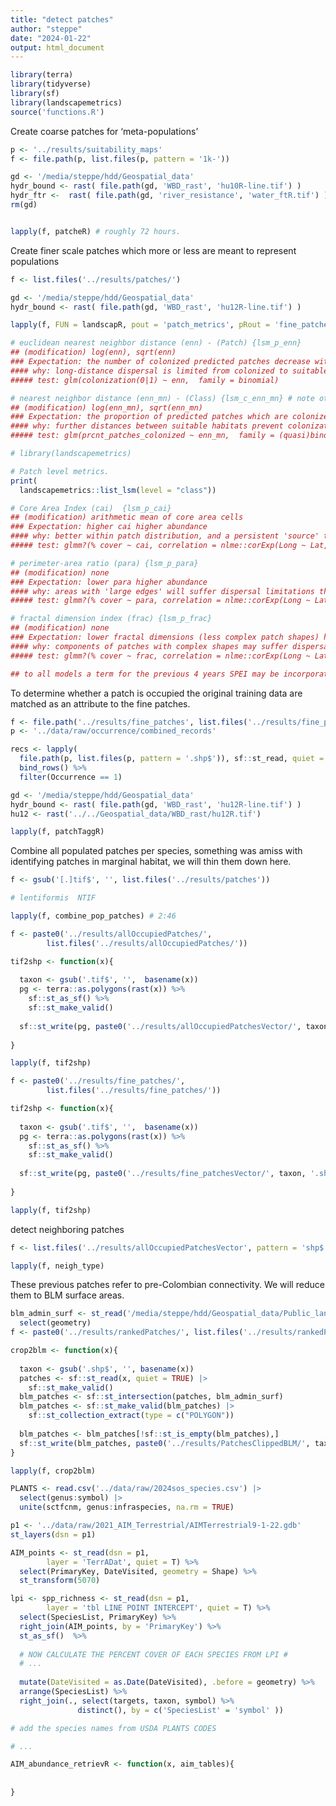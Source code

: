 ```yaml
---
title: "detect patches"
author: "steppe"
date: "2024-01-22"
output: html_document
---
```


```r
library(terra)
library(tidyverse)
library(sf)
library(landscapemetrics)
source('functions.R')
```

Create coarse patches for 'meta-populations'

```r

p <- '../results/suitability_maps'
f <- file.path(p, list.files(p, pattern = '1k-'))

gd <- '/media/steppe/hdd/Geospatial_data'
hydr_bound <- rast( file.path(gd, 'WBD_rast', 'hu10R-line.tif') )
hydr_ftr <-  rast( file.path(gd, 'river_resistance', 'water_ftR.tif') )
rm(gd)


lapply(f, patcheR) # roughly 72 hours. 

```



Create finer scale patches which more or less are meant to represent populations

```r

f <- list.files('../results/patches/')

gd <- '/media/steppe/hdd/Geospatial_data'
hydr_bound <- rast( file.path(gd, 'WBD_rast', 'hu12R-line.tif') )

lapply(f, FUN = landscapR, pout = 'patch_metrics', pRout = 'fine_patches')

```


```r

# euclidean nearest neighbor distance (enn) - (Patch) {lsm_p_enn}
## (modification) log(enn), sqrt(enn)
### Expectation: the number of colonized predicted patches decrease with increasing distance.
#### why: long-distance dispersal is limited from colonized to suitable patches. 
##### test: glm(colonization(0|1) ~ enn,  family = binomial)

# nearest neighbor distance (enn_mn) - (Class) {lsm_c_enn_mn} # note other method of aggregation can be used too!
## (modification) log(enn_mn), sqrt(enn_mn)
### Expectation: the proportion of predicted patches which are colonized decreases with increaing mean distance between patches
#### why: further distances between suitable habitats prevent colonization and recolonization of habitat.
##### test: glm(prcnt_patches_colonized ~ enn_mn,  family = (quasi)binomial)


```


```r
# library(landscapemetrics)

# Patch level metrics. 
print(
  landscapemetrics::list_lsm(level = "class"))

# Core Area Index (cai)  {lsm_p_cai}
## (modification) arithmetic mean of core area cells
### Expectation: higher cai higher abundance
#### why: better within patch distribution, and a persistent 'source' to 'sink' peripheral cells. 
##### test: glmm?(% cover ~ cai, correlation = nlme::corExp(Long ~ Lat, nugget=T), family = quasibinomial)

# perimeter-area ratio (para) {lsm_p_para}
## (modification) none
### Expectation: lower para higher abundance
#### why: areas with 'large edges' will suffer dispersal limitations throughout them, as many seeds will go to unsuitable habitat.
##### test: glmm?(% cover ~ para, correlation = nlme::corExp(Long ~ Lat, nugget=T), family = quasibinomial)

# fractal dimension index (frac) {lsm_p_frac}
## (modification) none
### Expectation: lower fractal dimensions (less complex patch shapes) have higher abundances. 
#### why: components of patches with complex shapes may suffer dispersal limitation. 
##### test: glmm?(% cover ~ frac, correlation = nlme::corExp(Long ~ Lat, nugget=T), family = quasibinomial)

## to all models a term for the previous 4 years SPEI may be incorporated. 

```

To determine whether a patch is occupied the original training data are matched as an attribute to the fine patches. 

```r

f <- file.path('../results/fine_patches', list.files('../results/fine_patches'))
p <- '../data/raw/occurrence/combined_records'

recs <- lapply(
  file.path(p, list.files(p, pattern = '.shp$')), sf::st_read, quiet = TRUE) %>% 
  bind_rows() %>% 
  filter(Occurrence == 1)

gd <- '/media/steppe/hdd/Geospatial_data'
hydr_bound <- rast( file.path(gd, 'WBD_rast', 'hu12R-line.tif') )
hu12 <- rast('../../Geospatial_data/WBD_rast/hu12R.tif')

lapply(f, patchTaggR)
```

Combine all populated patches per species, something was amiss with identifying patches in marginal habitat, we will thin them down here. 

```r

f <- gsub('[.]tif$', '', list.files('../results/patches'))

# lentiformis  NTIF

lapply(f, combine_pop_patches) # 2:46
```

```r

f <- paste0('../results/allOccupiedPatches/', 
        list.files('../results/allOccupiedPatches/'))

tif2shp <- function(x){
  
  taxon <- gsub('.tif$', '',  basename(x))
  pg <- terra::as.polygons(rast(x)) %>% 
    sf::st_as_sf() %>% 
    sf::st_make_valid()
  
  sf::st_write(pg, paste0('../results/allOccupiedPatchesVector/', taxon, '.shp'), quiet = TRUE)
  
}

lapply(f, tif2shp)

f <- paste0('../results/fine_patches/', 
        list.files('../results/fine_patches/'))

tif2shp <- function(x){
  
  taxon <- gsub('.tif$', '',  basename(x))
  pg <- terra::as.polygons(rast(x)) %>% 
    sf::st_as_sf() %>% 
    sf::st_make_valid()
  
  sf::st_write(pg, paste0('../results/fine_patchesVector/', taxon, '.shp'), quiet = TRUE)
  
}

lapply(f, tif2shp)

```


detect neighboring patches

```r

f <- list.files('../results/allOccupiedPatchesVector', pattern = 'shp$')

lapply(f, neigh_type)

```


These previous patches refer to pre-Colombian connectivity. We will reduce them to BLM surface areas. 

```r
blm_admin_surf <- st_read('/media/steppe/hdd/Geospatial_data/Public_land_ownership/BLM_West_simplified/BLM_West_simplified.shp') %>% 
  select(geometry)
f <- paste0('../results/rankedPatches/', list.files('../results/rankedPatches/', pattern = '.shp$'))

crop2blm <- function(x){
  
  taxon <- gsub('.shp$', '', basename(x))
  patches <- sf::st_read(x, quiet = TRUE) |> 
    sf::st_make_valid()
  blm_patches <- sf::st_intersection(patches, blm_admin_surf)
  blm_patches <- sf::st_make_valid(blm_patches) |>
    sf::st_collection_extract(type = c("POLYGON"))
  
  blm_patches <- blm_patches[!sf::st_is_empty(blm_patches),]
  sf::st_write(blm_patches, paste0('../results/PatchesClippedBLM/', taxon, '.shp'), quiet = TRUE)
}

lapply(f, crop2blm)
```


```r
PLANTS <- read.csv('../data/raw/2024sos_species.csv') |>
  select(genus:symbol) |>
  unite(sctfcnm, genus:infraspecies, na.rm = TRUE)

p1 <- '../data/raw/2021_AIM_Terrestrial/AIMTerrestrial9-1-22.gdb'
st_layers(dsn = p1)

AIM_points <- st_read(dsn = p1, 
        layer = 'TerrADat', quiet = T) %>%
  select(PrimaryKey, DateVisited, geometry = Shape) %>% 
  st_transform(5070) 

lpi <- spp_richness <- st_read(dsn = p1, 
        layer = 'tbl LINE POINT INTERCEPT', quiet = T) %>% 
  select(SpeciesList, PrimaryKey) %>% 
  right_join(AIM_points, by = 'PrimaryKey') %>% 
  st_as_sf()  %>% 
  
  # NOW CALCULATE THE PERCENT COVER OF EACH SPECIES FROM LPI #
  # ...
   
  mutate(DateVisited = as.Date(DateVisited), .before = geometry) %>% 
  arrange(SpeciesList) %>% 
  right_join(., select(targets, taxon, symbol) %>% 
               distinct(), by = c('SpeciesList' = 'symbol' ))

# add the species names from USDA PLANTS CODES

# ...

AIM_abundance_retrievR <- function(x, aim_tables){
  
  
}

```



